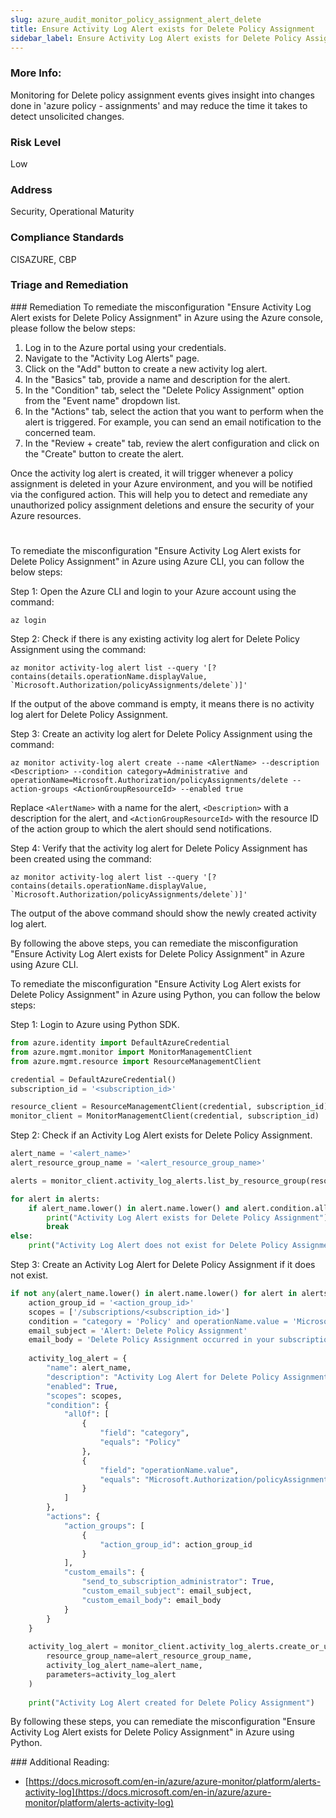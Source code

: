 ```yaml
---
slug: azure_audit_monitor_policy_assignment_alert_delete
title: Ensure Activity Log Alert exists for Delete Policy Assignment
sidebar_label: Ensure Activity Log Alert exists for Delete Policy Assignment
---
```


### More Info:

Monitoring for Delete policy assignment events gives insight into changes done in 'azure policy - assignments' and may reduce the time it takes to detect unsolicited changes.

### Risk Level

Low

### Address

Security, Operational Maturity

### Compliance Standards

CISAZURE, CBP


### Triage and Remediation
<Tabs>
<Tab title='Remediation'>
### Remediation

<AccordionGroup>
<Accordion title='Using Console' defaultOpen='true'>
To remediate the misconfiguration "Ensure Activity Log Alert exists for Delete Policy Assignment" in Azure using the Azure console, please follow the below steps:

1. Log in to the Azure portal using your credentials.
2. Navigate to the "Activity Log Alerts" page.
3. Click on the "Add" button to create a new activity log alert.
4. In the "Basics" tab, provide a name and description for the alert.
5. In the "Condition" tab, select the "Delete Policy Assignment" option from the "Event name" dropdown list.
6. In the "Actions" tab, select the action that you want to perform when the alert is triggered. For example, you can send an email notification to the concerned team.
7. In the "Review + create" tab, review the alert configuration and click on the "Create" button to create the alert.

Once the activity log alert is created, it will trigger whenever a policy assignment is deleted in your Azure environment, and you will be notified via the configured action. This will help you to detect and remediate any unauthorized policy assignment deletions and ensure the security of your Azure resources.

#
</Accordion>

<Accordion title='Using CLI'>
To remediate the misconfiguration "Ensure Activity Log Alert exists for Delete Policy Assignment" in Azure using Azure CLI, you can follow the below steps:

Step 1: Open the Azure CLI and login to your Azure account using the command:

```
az login
```

Step 2: Check if there is any existing activity log alert for Delete Policy Assignment using the command:

```
az monitor activity-log alert list --query '[?contains(details.operationName.displayValue, `Microsoft.Authorization/policyAssignments/delete`)]'
```

If the output of the above command is empty, it means there is no activity log alert for Delete Policy Assignment.

Step 3: Create an activity log alert for Delete Policy Assignment using the command:

```
az monitor activity-log alert create --name <AlertName> --description <Description> --condition category=Administrative and operationName=Microsoft.Authorization/policyAssignments/delete --action-groups <ActionGroupResourceId> --enabled true
```

Replace `<AlertName>` with a name for the alert, `<Description>` with a description for the alert, and `<ActionGroupResourceId>` with the resource ID of the action group to which the alert should send notifications.

Step 4: Verify that the activity log alert for Delete Policy Assignment has been created using the command:

```
az monitor activity-log alert list --query '[?contains(details.operationName.displayValue, `Microsoft.Authorization/policyAssignments/delete`)]'
```

The output of the above command should show the newly created activity log alert.

By following the above steps, you can remediate the misconfiguration "Ensure Activity Log Alert exists for Delete Policy Assignment" in Azure using Azure CLI.
</Accordion>

<Accordion title='Using Python'>
To remediate the misconfiguration "Ensure Activity Log Alert exists for Delete Policy Assignment" in Azure using Python, you can follow the below steps:

Step 1: Login to Azure using Python SDK.

```python
from azure.identity import DefaultAzureCredential
from azure.mgmt.monitor import MonitorManagementClient
from azure.mgmt.resource import ResourceManagementClient

credential = DefaultAzureCredential()
subscription_id = '<subscription_id>'

resource_client = ResourceManagementClient(credential, subscription_id)
monitor_client = MonitorManagementClient(credential, subscription_id)
```

Step 2: Check if an Activity Log Alert exists for Delete Policy Assignment.

```python
alert_name = '<alert_name>'
alert_resource_group_name = '<alert_resource_group_name>'

alerts = monitor_client.activity_log_alerts.list_by_resource_group(resource_group_name=alert_resource_group_name)

for alert in alerts:
    if alert_name.lower() in alert.name.lower() and alert.condition.all_of[0].field == "category" and alert.condition.all_of[0].equals == "Policy":
        print("Activity Log Alert exists for Delete Policy Assignment")
        break
else:
    print("Activity Log Alert does not exist for Delete Policy Assignment")
```

Step 3: Create an Activity Log Alert for Delete Policy Assignment if it does not exist.

```python
if not any(alert_name.lower() in alert.name.lower() for alert in alerts):
    action_group_id = '<action_group_id>'
    scopes = ['/subscriptions/<subscription_id>']
    condition = "category = 'Policy' and operationName.value = 'Microsoft.Authorization/policyAssignments/delete'"
    email_subject = 'Alert: Delete Policy Assignment'
    email_body = 'Delete Policy Assignment occurred in your subscription'
    
    activity_log_alert = {
        "name": alert_name,
        "description": "Activity Log Alert for Delete Policy Assignment",
        "enabled": True,
        "scopes": scopes,
        "condition": {
            "allOf": [
                {
                    "field": "category",
                    "equals": "Policy"
                },
                {
                    "field": "operationName.value",
                    "equals": "Microsoft.Authorization/policyAssignments/delete"
                }
            ]
        },
        "actions": {
            "action_groups": [
                {
                    "action_group_id": action_group_id
                }
            ],
            "custom_emails": {
                "send_to_subscription_administrator": True,
                "custom_email_subject": email_subject,
                "custom_email_body": email_body
            }
        }
    }
    
    activity_log_alert = monitor_client.activity_log_alerts.create_or_update(
        resource_group_name=alert_resource_group_name,
        activity_log_alert_name=alert_name,
        parameters=activity_log_alert
    )
    
    print("Activity Log Alert created for Delete Policy Assignment")
```

By following these steps, you can remediate the misconfiguration "Ensure Activity Log Alert exists for Delete Policy Assignment" in Azure using Python.
</Accordion>

</AccordionGroup>
</Tab>
</Tabs>
### Additional Reading:

- [https://docs.microsoft.com/en-in/azure/azure-monitor/platform/alerts-activity-log](https://docs.microsoft.com/en-in/azure/azure-monitor/platform/alerts-activity-log) 

